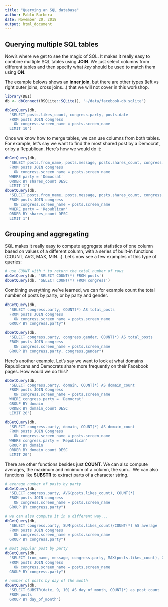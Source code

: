 ```yaml
---
title: "Querying an SQL database"
author: Pablo Barbera
date: November 20, 2018
output: html_document
---
```


## Querying multiple SQL tables

Now's where we get to see the magic of SQL. It makes it really easy to combine multiple SQL tables using __JOIN__. We just select columns from different tables and then specify what _key_ should be used to match them using __ON__. 

The example belows shows an __inner join__, but there are other types (left vs right outer joins, cross joins...) that we will not cover in this workshop.

```r
library(DBI)
db <- dbConnect(RSQLite::SQLite(), "~/data/facebook-db.sqlite")

dbGetQuery(db, 
  "SELECT posts.likes_count, congress.party, posts.date
  FROM posts JOIN congress
    ON congress.screen_name = posts.screen_name
  LIMIT 10")
```

Once we know how to merge tables, we can use columns from both tables. For example, let's say we want to find the most shared post by a Democrat, or by a Republican. Here's how we would do it:

```r
dbGetQuery(db, 
  "SELECT posts.from_name, posts.message, posts.shares_count, congress.party 
  FROM posts JOIN congress
    ON congress.screen_name = posts.screen_name
  WHERE party = 'Democrat'
  ORDER BY shares_count DESC
  LIMIT 1")
dbGetQuery(db, 
  "SELECT posts.from_name, posts.message, posts.shares_count, congress.party 
  FROM posts JOIN congress
    ON congress.screen_name = posts.screen_name
  WHERE party = 'Republican'
  ORDER BY shares_count DESC
  LIMIT 1")
```

## Grouping and aggregating

SQL makes it really easy to compute aggregate statistics of one column based on values of a different column, with a series of built-in functions (COUNT, AVG, MAX, MIN...). Let's now see a few examples of this type of queries:

```r
# use COUNT with * to return the total number of rows
dbGetQuery(db, 'SELECT COUNT(*) FROM posts')
dbGetQuery(db, 'SELECT COUNT(*) FROM congress')
```

Combining everything we've learned, we can for example count the total number of posts by party, or by party and gender.

```r
dbGetQuery(db, 
  "SELECT congress.party, COUNT(*) AS total_posts
  FROM posts JOIN congress
    ON congress.screen_name = posts.screen_name
  GROUP BY congress.party")

dbGetQuery(db, 
  "SELECT congress.party, congress.gender, COUNT(*) AS total_posts
  FROM posts JOIN congress
    ON congress.screen_name = posts.screen_name
  GROUP BY congress.party, congress.gender")
```

Here's another example. Let's say we want to look at what domains Republicans and Democrats share more frequently on their Facebook pages. How would we do this?

```r
dbGetQuery(db, 
  "SELECT congress.party, domain, COUNT(*) AS domain_count
  FROM posts JOIN Congress
    ON congress.screen_name = posts.screen_name
  WHERE congress.party = 'Democrat'
  GROUP BY domain
  ORDER BY domain_count DESC
  LIMIT 20")

dbGetQuery(db, 
  "SELECT congress.party, domain, COUNT(*) AS domain_count
  FROM posts JOIN Congress
    ON congress.screen_name = posts.screen_name
  WHERE congress.party = 'Republican'
  GROUP BY domain
  ORDER BY domain_count DESC
  LIMIT 20")

```

There are other functions besides just __COUNT__. We can also compute averages, the maximum and minimum of a column, the sum... We can also functions like __SUBSTR__ to extract parts of a character string.

```r
# average number of posts by party
dbGetQuery(db, 
  "SELECT congress.party, AVG(posts.likes_count), COUNT(*) 
  FROM posts JOIN congress
    ON congress.screen_name = posts.screen_name
  GROUP BY congress.party")

# we can also compute it in a different way...
dbGetQuery(db, 
  "SELECT congress.party, SUM(posts.likes_count)/COUNT(*) AS average 
  FROM posts JOIN congress
    ON congress.screen_name = posts.screen_name
  GROUP BY congress.party")

# most popular post by party
dbGetQuery(db, 
  "SELECT from_name, message, congress.party, MAX(posts.likes_count), COUNT(*) 
  FROM posts JOIN congress
    ON congress.screen_name = posts.screen_name
  GROUP BY congress.party")

# number of posts by day of the month
dbGetQuery(db, 
  "SELECT SUBSTR(date, 9, 10) AS day_of_month, COUNT(*) as post_count
  FROM posts
  GROUP BY day_of_month")

```








